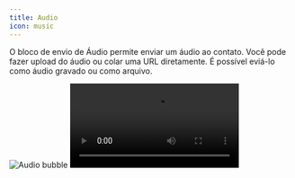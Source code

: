 ```yaml
---
title: Audio
icon: music
---
```


O bloco de envio de Áudio permite enviar um áudio ao contato. Você pode fazer upload do áudio ou colar uma URL diretamente.
É possível eviá-lo como áudio gravado ou como arquivo.

<Tabs>
  <Tab title="Fluxo">
    <Frame>
      <img
        src="/images/blocks/outputs/audio/editor.png"
        alt="Audio bubble"
        className="rounded-lg"
      />
    </Frame>
  </Tab>
  <Tab title="Conversa">
    <video
      controls
      autoPlay
      className="rounded-lg"
      src="/images/blocks/outputs/audio/bot.mp4"
    ></video>
  </Tab>
</Tabs>
